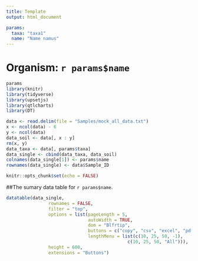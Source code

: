 ```yaml
---
title: Template
output: html_document

params:
  taxa: "taxa1"
  name: "Name namus"
---
```


# Organism: `r params$name`

```r
params
library(knitr)
library(tidyverse)
library(upsetjs)
library(qtlcharts)
library(DT)

data <- read.delim(file = "Samples/mock_all_data.txt")
x <- ncol(data) - 6
y <- ncol(data)
data_soil <- data[, x : y]
rm(x, y)
data_taxa <- data[, params$taxa]
data_single <- cbind(data_taxa, data_soil)
colnames(data_single[1]) <- params$name
rownames(data_single) <- data$Sample_ID

knitr::opts_chunk$set(echo = FALSE)
```

##The sumary data table for `r params$name`.

```r

datatable(data_single,
                rownames = FALSE,
                filter = "top",
                options = list(pageLength = 5,
                               autoWidth = TRUE,
                               dom = "Blfrtip",
                               buttons = c("copy", "csv", "excel", "pdf", "print"),
                               lengthMenu = list(c(10, 25, 50, -1),
                                              c(10, 25, 50, "All"))),
                height = 600,
                extensions = "Buttons")
```